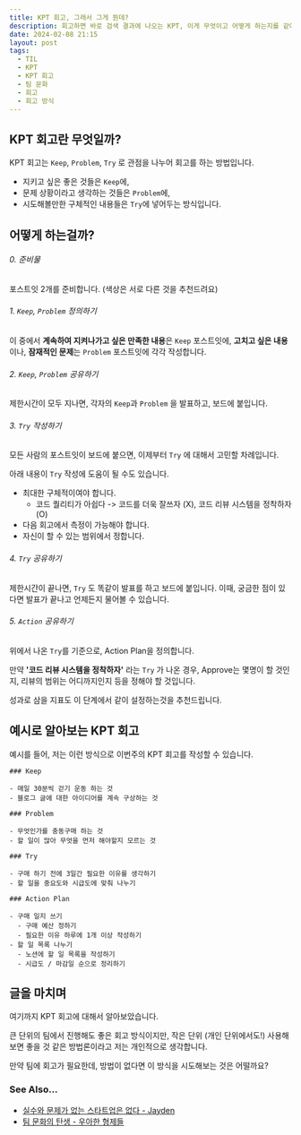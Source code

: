 ```yaml
---
title: KPT 회고, 그래서 그게 뭔데?
description: 회고하면 바로 검색 결과에 나오는 KPT, 이게 무엇이고 어떻게 하는지를 같이 알아봅시다.
date: 2024-02-08 21:15
layout: post
tags:
  - TIL
  - KPT
  - KPT 회고
  - 팀 문화
  - 회고
  - 회고 방식
---
```


## KPT 회고란 무엇일까?

KPT 회고는 `Keep`, `Problem`, `Try` 로 관점을 나누어 회고를 하는 방법입니다.

- 지키고 싶은 좋은 것들은 `Keep`에,
- 문제 상황이라고 생각하는 것들은 `Problem`에,
- 시도해볼만한 구체적인 내용들은 `Try`에 넣어두는 방식입니다.

## 어떻게 하는걸까?

###### 0. 준비물

포스트잇 2개를 준비합니다. (색상은 서로 다른 것을 추천드려요)

###### 1. `Keep`, `Problem` 정의하기

이 중에서 **계속하여 지켜나가고 싶은 만족한 내용**은 `Keep` 포스트잇에,
**고치고 싶은 내용**이나, **잠재적인 문제**는 `Problem` 포스트잇에 각각 작성합니다.

###### 2. `Keep`, `Problem` 공유하기

제한시간이 모두 지나면, 각자의 `Keep`과 `Problem` 을 발표하고, 보드에 붙입니다.

###### 3. `Try` 작성하기

모든 사람의 포스트잇이 보드에 붙으면, 이제부터 `Try` 에 대해서 고민할 차례입니다.

아래 내용이 `Try` 작성에 도움이 될 수도 있습니다.

- 최대한 구체적이여야 합니다.
  - 코드 퀄리티가 아쉽다 -> 코드를 더욱 잘쓰자 (X), 코드 리뷰 시스템을 정착하자 (O)
- 다음 회고에서 측정이 가능해야 합니다.
- 자신이 할 수 있는 범위에서 정합니다.

###### 4. `Try` 공유하기

제한시간이 끝나면, `Try` 도 똑같이 발표를 하고 보드에 붙입니다.
이때, 궁금한 점이 있다면 발표가 끝나고 언제든지 물어볼 수 있습니다.

###### 5. `Action` 공유하기

위에서 나온 `Try`를 기준으로, Action Plan을 정의합니다.

만약 **'코드 리뷰 시스템을 정착하자'** 라는 `Try` 가 나온 경우, Approve는 몇명이 할 것인지, 리뷰의 범위는 어디까지인지 등을 정해야 할 것입니다.

성과로 삼을 지표도 이 단계에서 같이 설정하는것을 추천드립니다.

## 예시로 알아보는 KPT 회고

예시를 들어, 저는 이런 방식으로 이번주의 KPT 회고를 작성할 수 있습니다.

```mdx [filename="KPT_회고_예시.md"]
### Keep

- 매일 30분씩 걷기 운동 하는 것
- 블로그 글에 대한 아이디어를 계속 구상하는 것

### Problem

- 무엇인가를 충동구매 하는 것
- 할 일이 많아 무엇을 먼저 해야할지 모르는 것

### Try

- 구매 하기 전에 3일간 필요한 이유를 생각하기
- 할 일을 중요도와 시급도에 맞춰 나누기

### Action Plan

- 구매 일지 쓰기
  - 구매 예산 정하기
  - 필요한 이유 하루에 1개 이상 작성하기
- 할 일 목록 나누기
  - 노션에 할 일 목록을 작성하기
  - 시급도 / 마감일 순으로 정리하기
```

## 글을 마치며

여기까지 KPT 회고에 대해서 알아보았습니다.

큰 단위의 팀에서 진행해도 좋은 회고 방식이지만, 작은 단위 (개인 단위에서도!) 사용해보면 좋을 것 같은 방법론이라고 저는 개인적으로 생각합니다.

만약 팀에 회고가 필요한데, 방법이 없다면 이 방식을 시도해보는 것은 어떨까요?

### See Also...

- [실수와 문제가 없는 스타트업은 없다 - Jayden](https://brunch.co.kr/@fromjayden/8)
- [팀 문화의 탄생 - 우아한 형제들](https://techblog.woowahan.com/2677/)
